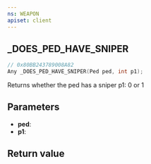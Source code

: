 ```yaml
---
ns: WEAPON
apiset: client
---
```

## _DOES_PED_HAVE_SNIPER

```c
// 0x80BB243789008A82
Any _DOES_PED_HAVE_SNIPER(Ped ped, int p1);
```

Returns whether the ped has a sniper p1: 0 or 1

## Parameters
* **ped**:
* **p1**:

## Return value
